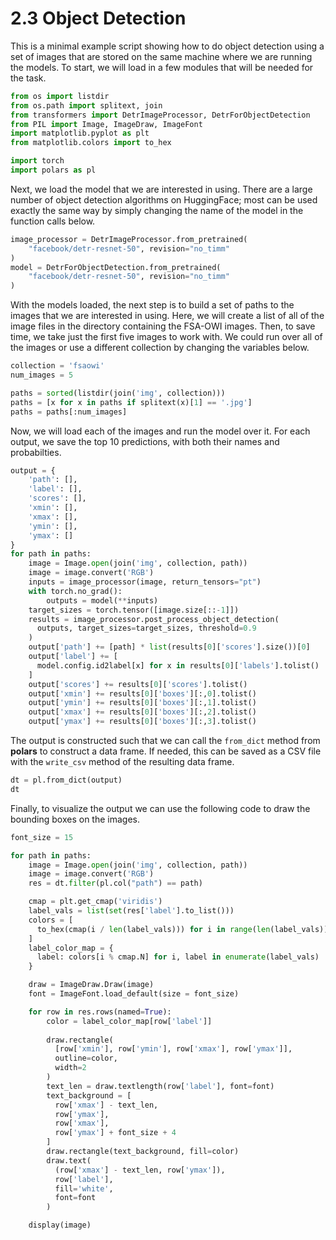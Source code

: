 # 2.3 Object Detection {.unnumbered}

This is a minimal example script showing how to do object detection
using a set of images that are stored on
the same machine where we are running the models. To start,
we will load in a few modules that will be needed for the
task.

```python
from os import listdir
from os.path import splitext, join
from transformers import DetrImageProcessor, DetrForObjectDetection
from PIL import Image, ImageDraw, ImageFont
import matplotlib.pyplot as plt
from matplotlib.colors import to_hex

import torch
import polars as pl
```

Next, we load the model that we are interested in using. 
There are a large number of object detection algorithms
on HuggingFace; most can be used exactly the same way by simply
changing the name of the model in the function calls below.

```python
image_processor = DetrImageProcessor.from_pretrained(
    "facebook/detr-resnet-50", revision="no_timm"
)
model = DetrForObjectDetection.from_pretrained(
    "facebook/detr-resnet-50", revision="no_timm"
)
```

With the models loaded, the next step is to build a set of
paths to the images that we are interested in using. Here,
we will create a list of all of the image files in the
directory containing the FSA-OWI images. Then, to save time,
we take just the first five images to work with. We could
run over all of the images or use a different collection by
changing the variables below.

```python
collection = 'fsaowi'
num_images = 5

paths = sorted(listdir(join('img', collection)))
paths = [x for x in paths if splitext(x)[1] == '.jpg']
paths = paths[:num_images]
```

Now, we will load each of the images and run the model over
it. For each output, we save the top 10 predictions, with
both their names and probabilties.

```python
output = {
    'path': [],
    'label': [],
    'scores': [],
    'xmin': [],
    'xmax': [],
    'ymin': [],
    'ymax': []
}
for path in paths:
    image = Image.open(join('img', collection, path))
    image = image.convert('RGB')
    inputs = image_processor(image, return_tensors="pt")
    with torch.no_grad():
        outputs = model(**inputs)
    target_sizes = torch.tensor([image.size[::-1]])
    results = image_processor.post_process_object_detection(
      outputs, target_sizes=target_sizes, threshold=0.9
    )
    output['path'] += [path] * list(results[0]['scores'].size())[0]
    output['label'] += [
      model.config.id2label[x] for x in results[0]['labels'].tolist()
    ]
    output['scores'] += results[0]['scores'].tolist()
    output['xmin'] += results[0]['boxes'][:,0].tolist()
    output['ymin'] += results[0]['boxes'][:,1].tolist()
    output['xmax'] += results[0]['boxes'][:,2].tolist()
    output['ymax'] += results[0]['boxes'][:,3].tolist()
```

The output is constructed such that we can call the `from_dict`
method from **polars** to construct a data frame. If needed, this
can be saved as a CSV file with the `write_csv` method of the
resulting data frame.

```python
dt = pl.from_dict(output)
dt
```

Finally, to visualize the output we can use the following code
to draw the bounding boxes on the images.

```python
font_size = 15

for path in paths:
    image = Image.open(join('img', collection, path))
    image = image.convert('RGB')
    res = dt.filter(pl.col("path") == path)

    cmap = plt.get_cmap('viridis')
    label_vals = list(set(res['label'].to_list()))
    colors = [
      to_hex(cmap(i / len(label_vals))) for i in range(len(label_vals))
    ]
    label_color_map = {
      label: colors[i % cmap.N] for i, label in enumerate(label_vals)
    }

    draw = ImageDraw.Draw(image)
    font = ImageFont.load_default(size = font_size)

    for row in res.rows(named=True):
        color = label_color_map[row['label']]
        
        draw.rectangle(
          [row['xmin'], row['ymin'], row['xmax'], row['ymax']],
          outline=color,
          width=2
        )
        text_len = draw.textlength(row['label'], font=font)
        text_background = [
          row['xmax'] - text_len,
          row['ymax'],
          row['xmax'],
          row['ymax'] + font_size + 4
        ]
        draw.rectangle(text_background, fill=color)
        draw.text(
          (row['xmax'] - text_len, row['ymax']),
          row['label'],
          fill='white',
          font=font
        )

    display(image)
```
